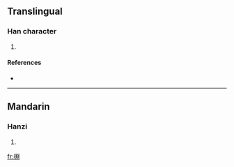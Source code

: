 ==Translingual==

===Han character===
{{Han char|rn=75|rad=木|as=08|sn=12|four=4290<sub>0</sub>|canj=木中X中 (DLXL)}}

# {{defn|Han|sort=木08}}

====References====
* {{Han ref|kx=0534.030|dkj=14966|dj=0922.020|hdz=21251.100|uh=68E9|ud=26857|bh=D9D6|bd=55766}}

----

==Mandarin==

===Hanzi===
{{cmn-hanzi|pin=[[yuān]] ([[yuan1]])|wg=yüan<sup>1</sup>}}

# {{defn|Mandarin}}

[[fr:棩]]